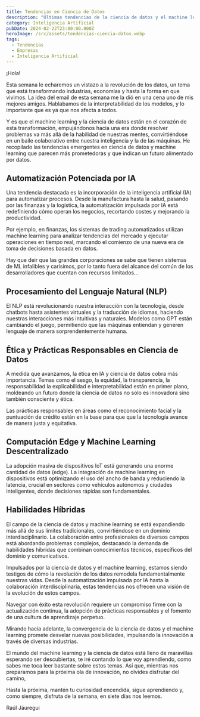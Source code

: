 ```yaml
---
title: Tendencias en Ciencia de Datos
description: "Últimas tendencias de la ciencia de datos y el machine learning \U0001F9E0\U0001F4A1. Desde la automatización potenciada por IA hasta la ética en la inteligencia artificial, explora cómo estas innovaciones están transformando nuestro mundo \U0001F310✨."
category: Inteligencia Artificial
pubDate: 2024-02-22T23:00:00.000Z
heroImage: /src/assets/tendencias-ciencia-datos.webp
tags:
  - Tendencias
  - Empresas
  - Inteligencia Artificial
---
```


¡Hola!

Esta semana le echaremos un vistazo a la revolución de los datos, un tema que está transformando industrias, economías y hasta la forma en que vivimos. La idea del email de esta semana me la dió en una cena uno de mis mejores amigos. Hablabamos de la interpretabilidad de los modelos, y lo importante que es ya que nos afecta a todos.

Y es que el machine learning y la ciencia de datos están en el corazón de esta transformación, empujándonos hacia una era donde resolver problemas va más allá de la habilidad de nuestras mentes, convirtiéndose en un baile colaborativo entre nuestra inteligencia y la de las máquinas. He recopilado las tendencias emergentes en ciencia de datos y machine learning que parecen más prometedoras y que indican un futuro alimentado por datos.

## Automatización Potenciada por IA

Una tendencia destacada es la incorporación de la inteligencia artificial (IA) para automatizar procesos. Desde la manufactura hasta la salud, pasando por las finanzas y la logística, la automatización impulsada por IA está redefiniendo cómo operan los negocios, recortando costes y mejorando la productividad.

Por ejemplo, en finanzas, los sistemas de trading automatizados utilizan machine learning para analizar tendencias del mercado y ejecutar operaciones en tiempo real, marcando el comienzo de una nueva era de toma de decisiones basada en datos.

Hay que deir que las grandes corporaciones se sabe que tienen sistemas de ML infalibles y carísimos, por lo tanto fuera del alcance del común de los desarrolladores que cuentan con recursos limitados...

## Procesamiento del Lenguaje Natural (NLP)

El NLP está revolucionando nuestra interacción con la tecnología, desde chatbots hasta asistentes virtuales y la traducción de idiomas, haciendo nuestras interacciones más intuitivas y naturales. Modelos como GPT están cambiando el juego, permitiendo que las máquinas entiendan y generen lenguaje de manera sorprendentemente humana.

## Ética y Prácticas Responsables en Ciencia de Datos

A medida que avanzamos, la ética en IA y ciencia de datos cobra más importancia. Temas como el sesgo, la equidad, la transparencia, la responsabilidad la explicabilidad e interpretabilidad están en primer plano, moldeando un futuro donde la ciencia de datos no solo es innovadora sino también consciente y ética.

Las prácticas responsables en áreas como el reconocimiento facial y la puntuación de crédito están en la base para que que la tecnología avance de manera justa y equitativa.

## Computación Edge y Machine Learning Descentralizado

La adopción masiva de dispositivos IoT está generando una enorme cantidad de datos (edge). La integración de machine learning en dispositivos está optimizando el uso del ancho de banda y reduciendo la latencia, crucial en sectores como vehículos autónomos y ciudades inteligentes, donde decisiones rápidas son fundamentales.

## Habilidades Híbridas

El campo de la ciencia de datos y machine learning se está expandiendo más allá de sus límites tradicionales, convirtiéndose en un dominio interdisciplinario. La colaboración entre profesionales de diversos campos está abordando problemas complejos, destacando la demanda de habilidades híbridas que combinan conocimientos técnicos, específicos del dominio y comunicativos.

Impulsados por la ciencia de datos y el machine learning, estamos siendo testigos de cómo la revolución de los datos remodela fundamentalmente nuestras vidas. Desde la automatización impulsada por IA hasta la colaboración interdisciplinaria, estas tendencias nos ofrecen una visión  de la evolución de estos campos.

Navegar con éxito esta revolución requiere un compromiso firme con la actualización continua, la adopción de prácticas responsables y el fomento de una cultura de aprendizaje perpetuo.

Mirando hacia adelante, la convergencia de la ciencia de datos y el machine learning promete desvelar nuevas posibilidades, impulsando la innovación a través de diversas industrias.

El mundo del machine learning y la ciencia de datos está lleno de maravillas esperando ser descubiertas, te iré contando lo que voy aprendiendo, como sabes me toca leer bastante sobre estos temas. Así que, mientras nos preparamos para la próxima ola de innovación, no olvides disfrutar del camino,

Hasta la próxima, mantén tu curiosidad encendida, sigue aprendiendo y, como siempre, disfruta de la semana, en siete días nos leemos.

Raúl Jáuregui
